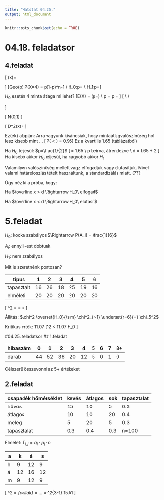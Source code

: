```yaml
---
title: "Matstat 04.25."
output: html_document
---
```


```r
knitr::opts_chunk$set(echo = TRUE)
```

# 04.18. feladatsor
## 4.feladat
\[
\varphi(x)=\begin{cases}
0&x<c\\
p&x=c\\
1&x>c
\end{cases}
\]
\[Geo(p) \quad P(X=4) = p\cdot(1-p)^n-1 \\
H_0:p=\frac{1}{2} \\
H_1:p=\frac{2}{3}\]

$H_0$ esetén 4 minta átlaga mi lehet?
\[E(X) = \frac{1}{p} \rightarrow 2 (p=\frac{1}{2}) \\
\overset{\text{momentum módszer}}{\Rightarrow} \hat p = \frac{1}{E(X)}
\Rightarrow\hat p = \frac{1}{x}
\]
\[
\begin{cases}
0&\hat p<c\\
q&\hat p=c\\
1&\hat p>c
\end{cases}\\
\downarrow \\
\begin{cases}
0&\overline{x}<\frac{1}{c}\\
q&\overline{x}=\frac{1}{c}\\
1&\overline{x}>\frac{1}{c}
\end{cases}
\]

\[
\frac{\overline{x}-m}{\sqrt n \cdot 5} \longrightarrow N(0,1) \text{ (Standard Normálishoz tart) }
\]

\[
D^2(x)=\frac{1-p}{p^2}
\]

Ez(ek) alapján:
Arra vagyunk kíváncsiak, hogy mintaátlagvalószínűség hol lesz kisebb mint ...
\[ P\left(\frac{\overline x - \frac{1}{p}}{\sqrt n \cdot \sqrt{\frac{1-p}{p^2}}} <  \frac{d - \frac{1}{p}}{\sqrt n \cdot \sqrt{\frac{1-p}{p^2}}}\right) =  0.95\] 
Ez a kvantilis $1.65$ (táblázatból)

Ha $H_0$ teljesül: $p=\frac{1}{2}$
\[  \frac{d - \frac{1}{p}}{\sqrt n \cdot \sqrt{\frac{1-p}{p^2}}} = 1.65 \\
\Downarrow p\ beírva, átrendezve \\
d = 1.65 \cdot 2\cdot \sqrt 2 + 2
\]
Ha <valami> kisebb akkor $H_0$ teljesül, ha nagyobb akkor $H_1$

Valamilyen valószínűség mellett vagz elfogadjuk vagy elutasítjuk. Mivel valami határeloszlás tételt használtunk, a standardizálás miatt. (???)

Úgy néz ki a próba, hogy:

Ha $\overline x > d \Rightarrow H_0\ elfogad$ 

Ha $\overline x < d \Rightarrow H_0\ elutasít$

# 5.feladat
$H_0$: kocka szabályos $\Rightarrow P(A_i) = \frac{1}{6}$

$A_i$: ennyi i-est dobtunk

$H_1$: nem szabályos

Mit is szeretnénk pontosan?

típus      | 1  | 2  | 3  | 4  | 5 | 6 
---------  | -- | -- | -- | -- | --| --
tapasztalt | 16 | 26 | 18 | 25 | 19| 16
elméleti  | 20 | 20 | 20 | 20 | 20| 20

\[
\chi^2 = \sum \frac{(x_i-20)^2}{20} = \dots = \frac{98}{20} \approx 4.9
\]

Állítás: $\chi^2 \overset{H_0}{\sim} \chi^2_{r-1} \underset{r=6}{=} \chi_5^2$

Kritikus érték: $11.07$
\[\chi^2 < 11.07 \Rightarrow H_0 \text{ elfogadjuk}  \]

#04.25. feladatsor
## 1.feladat

hibaszám|0|1|2|3|4|5|6|7|8+
---|--|--|--|--|--|--|--|---|--------
darab|44|52|36|20|12|5|0|1|0

Célszerű összevonni az 5+ értékeket


## 2.feladat
csapadék hőmérséklet|kevés|átlagos|sok|tapasztalat
----|--|--|----|--
hűvös|15|10|5|0.3
átlagos|10|10|20|0.4
meleg|5|20|5|0.3
tapasztalat|0.3|0.4|0.3|n=100

Elmélet:
$T_{i,j}=q_i \cdot p_j \cdot n$

a | k | á | s
-|-|-|-
h|9|12|9
á|12|16|12
m|9|12|9


\[
\chi^2 = \sum_{cellák} \frac{(tap-elm)^2}{elm} = ... = \text{túl nagy} \sim \chi^2_{3\cdot 3-1} \quad \text{Kritikus érték:} 15.51
\]
